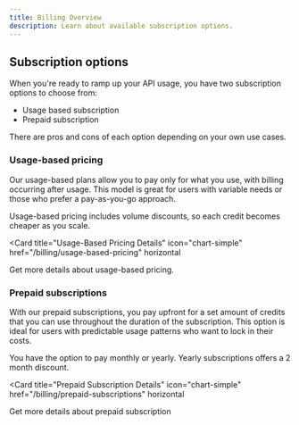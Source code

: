 ```yaml
---
title: Billing Overview
description: Learn about available subscription options.
---
```


## Subscription options

When you're ready to ramp up your API usage, you have two subscription options to choose from:

- Usage based subscription
- Prepaid subscription

There are pros and cons of each option depending on your own use cases.

### Usage-based pricing

Our usage-based plans allow you to pay only for what you use, with billing occurring after usage. This model is great for users with variable needs or those who prefer a pay-as-you-go approach.

Usage-based pricing includes volume discounts, so each credit becomes cheaper as you scale.

<Card
  title="Usage-Based Pricing Details"
  icon="chart-simple"
  href="/billing/usage-based-pricing"
  horizontal
>
  Get more details about usage-based pricing.
</Card>

### Prepaid subscriptions

With our prepaid subscriptions, you pay upfront for a set amount of credits that you can use throughout the duration of the subscription. This option is ideal for users with predictable usage patterns who want to lock in their costs.

You have the option to pay monthly or yearly. Yearly subscriptions offers a 2 month discount.

<Card
  title="Prepaid Subscription Details"
  icon="chart-simple"
  href="/billing/prepaid-subscriptions"
  horizontal
>
  Get more details about prepaid subscription
</Card>
